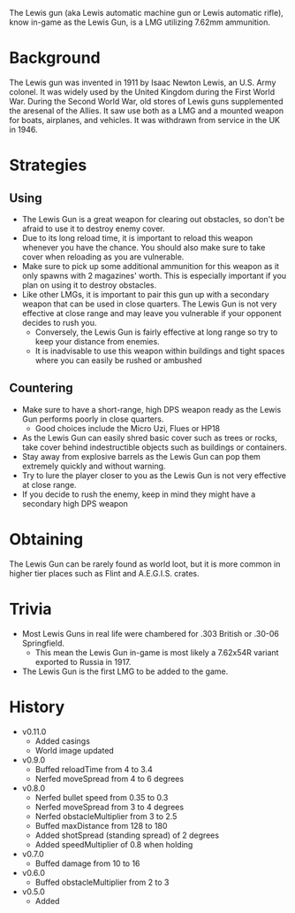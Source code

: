 The Lewis gun (aka Lewis automatic machine gun or Lewis automatic rifle), know in-game as the Lewis Gun, is a LMG utilizing 7.62mm ammunition.

# Background
The Lewis gun was invented in 1911 by Isaac Newton Lewis, an U.S. Army colonel. It was widely used by the United Kingdom during the First World War. During the Second World War, old stores of Lewis guns supplemented the aresenal of the Allies. It saw use both as a LMG and a mounted weapon for boats, airplanes, and vehicles. It was withdrawn from service in the UK in 1946.

# Strategies
## Using

- The Lewis Gun is a great weapon for clearing out obstacles, so don't be afraid to use it to destroy enemy cover.
- Due to its long reload time, it is important to reload this weapon whenever you have the chance. You should also make sure to take cover when reloading as you are vulnerable.
- Make sure to pick up some additional ammunition for this weapon as it only spawns with 2 magazines' worth. This is especially important if you plan
  on using it to destroy obstacles.
- Like other LMGs, it is important to pair this gun up with a secondary weapon that can be used in close quarters. The Lewis Gun is not very effective at close range and may leave you vulnerable if
  your opponent decides to rush you.
  - Conversely, the Lewis Gun is fairly effective at long range so try to keep your distance from enemies.
  - It is inadvisable to use this weapon within buildings and tight spaces where you can easily be rushed or ambushed

## Countering

- Make sure to have a short-range, high DPS weapon ready as the Lewis Gun performs poorly in close quarters.
  - Good choices include the <Link href="/weapons/guns/micro_uzi">Micro Uzi</Link>, <Link href="/weapons/guns/flues">Flues</Link> or <Link href="/weapons/guns/hp18">HP18</Link>
- As the Lewis Gun can easily shred basic cover such as trees or rocks, take cover behind indestructible objects such as buildings or containers.
- Stay away from explosive barrels as the Lewis Gun can pop them extremely quickly and without warning.
- Try to lure the player closer to you as the Lewis Gun is not very effective at close range.
- If you decide to rush the enemy, keep in mind they might have a secondary high DPS weapon

# Obtaining
The Lewis Gun can be rarely found as world loot, but it is more common in higher tier places such as Flint and A.E.G.I.S. crates.

# Trivia
- Most Lewis Guns in real life were chambered for .303 British or .30-06 Springfield.
  - This mean the Lewis Gun in-game is most likely a 7.62x54R variant exported to Russia in 1917.
- The Lewis Gun is the first LMG to be added to the game.

# History
- v0.11.0
  - Added casings
  - World image updated
- v0.9.0
  - Buffed reloadTime from 4 to 3.4
  - Nerfed moveSpread from 4 to 6 degrees
- v0.8.0
  - Nerfed bullet speed from 0.35 to 0.3
  - Nerfed moveSpread from 3 to 4 degrees
  - Nerfed obstacleMultiplier from 3 to 2.5
  - Buffed maxDistance from 128 to 180
  - Added shotSpread (standing spread) of 2 degrees
  - Added speedMultiplier of 0.8 when holding
- v0.7.0
  - Buffed damage from 10 to 16
- v0.6.0
  - Buffed obstacleMultiplier from 2 to 3
- v0.5.0
  - Added
